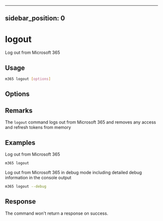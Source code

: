 
---
sidebar_position: 0
---

# logout

Log out from Microsoft 365

## Usage

```sh
m365 logout [options]
```

## Options

<Global />

## Remarks

The `logout` command logs out from Microsoft 365 and removes any access and refresh tokens from memory

## Examples

Log out from Microsoft 365

```sh
m365 logout
```

Log out from Microsoft 365 in debug mode including detailed debug information in the console output

```sh
m365 logout --debug
```

## Response

The command won't return a response on success.
